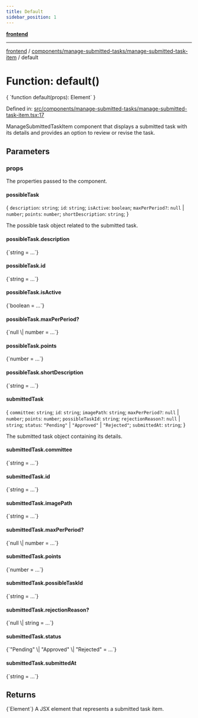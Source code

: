 ```yaml
---
title: Default
sidebar_position: 1
---
```



[**frontend**](../../../..)

***

[frontend](../../../..) / [components/manage-submitted-tasks/manage-submitted-task-item](..) / default

# Function: default()

<CodeBlock language="ts">
{ `function default(props): Element` }
</CodeBlock>

Defined in: [src/components/manage-submitted-tasks/manage-submitted-task-item.tsx:17](https://github.com/svsticky/CommitteeClash/blob/42e3ab31b18c9cdd65955be0ecd3ca0a2cb493b5/frontend/src/components/manage-submitted-tasks/manage-submitted-task-item.tsx#L17)

ManageSubmittedTaskItem component that displays a submitted task with its details
and provides an option to review or revise the task.

## Parameters

### props

The properties passed to the component.

#### possibleTask

\{ `description`: `string`; `id`: `string`; `isActive`: `boolean`; `maxPerPeriod?`: `null` \| `number`; `points`: `number`; `shortDescription`: `string`; \}

The possible task object related to the submitted task.

#### possibleTask.description
<CodeBlock language="ts">
{`string = ...`}
</CodeBlock>

#### possibleTask.id
<CodeBlock language="ts">
{`string = ...`}
</CodeBlock>

#### possibleTask.isActive
<CodeBlock language="ts">
{`boolean = ...`}
</CodeBlock>

#### possibleTask.maxPerPeriod?
<CodeBlock language="ts">
{`null \| number = ...`}
</CodeBlock>

#### possibleTask.points
<CodeBlock language="ts">
{`number = ...`}
</CodeBlock>

#### possibleTask.shortDescription
<CodeBlock language="ts">
{`string = ...`}
</CodeBlock>

#### submittedTask

\{ `committee`: `string`; `id`: `string`; `imagePath`: `string`; `maxPerPeriod?`: `null` \| `number`; `points`: `number`; `possibleTaskId`: `string`; `rejectionReason?`: `null` \| `string`; `status`: `"Pending"` \| `"Approved"` \| `"Rejected"`; `submittedAt`: `string`; \}

The submitted task object containing its details.

#### submittedTask.committee
<CodeBlock language="ts">
{`string = ...`}
</CodeBlock>

#### submittedTask.id
<CodeBlock language="ts">
{`string = ...`}
</CodeBlock>

#### submittedTask.imagePath
<CodeBlock language="ts">
{`string = ...`}
</CodeBlock>

#### submittedTask.maxPerPeriod?
<CodeBlock language="ts">
{`null \| number = ...`}
</CodeBlock>

#### submittedTask.points
<CodeBlock language="ts">
{`number = ...`}
</CodeBlock>

#### submittedTask.possibleTaskId
<CodeBlock language="ts">
{`string = ...`}
</CodeBlock>

#### submittedTask.rejectionReason?
<CodeBlock language="ts">
{`null \| string = ...`}
</CodeBlock>

#### submittedTask.status
<CodeBlock language="ts">
{`"Pending" \| "Approved" \| "Rejected" = ...`}
</CodeBlock>

#### submittedTask.submittedAt
<CodeBlock language="ts">
{`string = ...`}
</CodeBlock>

## Returns
<CodeBlock language="ts">
{`Element`}
</CodeBlock>
A JSX element that represents a submitted task item.

